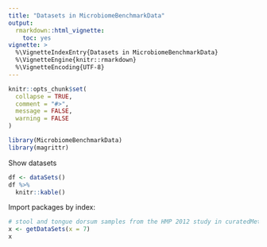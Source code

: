 ```yaml
---
title: "Datasets in MicrobiomeBenchmarkData"
output: 
  rmarkdown::html_vignette:
    toc: yes
vignette: >
  %\VignetteIndexEntry{Datasets in MicrobiomeBenchmarkData}
  %\VignetteEngine{knitr::rmarkdown}
  %\VignetteEncoding{UTF-8}
---
```


```r
knitr::opts_chunk$set(
  collapse = TRUE,
  comment = "#>",
  message = FALSE,
  warning = FALSE
)
```

```r
library(MicrobiomeBenchmarkData)
library(magrittr)
```


Show datasets

```r
df <- dataSets() 
df %>% 
  knitr::kable()
```

Import packages by index:

```r
# stool and tongue dorsum samples from the HMP 2012 study in curatedMetagenomicData
x <- getDataSets(x = 7)
x
```

